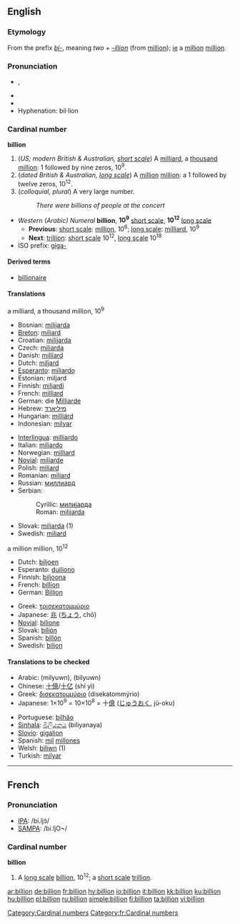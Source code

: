{{see|Billion}}

==English==

===Etymology===
From the prefix ''[[bi-]]'', meaning ''two'' + ''[[-illion]]'' (from [[million]]); [[ie]] a [[million]] [[million]].

===Pronunciation===
*{{IPA|/ˈbɪljən/}}, {{SAMPA|/"bIlj@n/}}
*{{audio|en-us-billion.ogg|Audio (US)}}
*{{Rhymes|ɪljən}}
*Hyphenation: bil·lion

===Cardinal number===
'''billion'''

# (''US; modern British & Australian, [[w:Long and short scales|short scale]]'') A [[milliard]], a [[thousand]] [[million]]: 1 followed by nine zeros, 10<sup>9</sup>.
# (''dated British & Australian, [[w:Long and short scales|long scale]]'') A [[million]] [[million]]: a 1 followed by twelve zeros, 10<sup>12</sup>.
# (''colloquial, plural'') A very large number.
#: ''There were billions of people at the concert''

*''Western (Arabic) Numeral'' '''billion''', '''10<sup>9</sup>''' [[w:Long and short scales|short scale]], '''10<sup>12</sup>''' [[w:Long and short scales|long scale]]
**'''Previous''': [[w:Long and short scales|short scale]]: [[million]], 10<sup>6</sup>; [[w:Long and short scales|long scale]]: [[milliard]], 10<sup>9</sup>
**'''Next''': [[trillion]]: [[w:Long and short scales|short scale]] 10<sup>12</sup>, [[w:Long and short scales|long scale]] 10<sup>18</sup>
*ISO prefix: [[giga-]]

====Derived terms====
*[[billionaire]]

====Translations====
;a milliard, a thousand million, 10<sup>9</sup>
{{top}}
*Bosnian: [[milijarda#Bosnian|milijarda]] {{f}}
*[[Breton]]: [[miliard]]
*Croatian: [[milijarda]]
*Czech: [[miliarda]]
*Danish: [[milliard]]
*Dutch: [[miljard]] {{n}}
*[[Esperanto]]: [[miliardo]]
*Estonian: miljard
*Finnish: [[miljardi]]
*French: [[milliard]] {{m}}
*German: die [[Milliarde]] {{f}}
*Hebrew: [[מיליארד]]
*Hungarian: [[milliárd]]
*Indonesian: [[milyar]]
{{mid}}
*[[Interlingua]]: [[milliardo]]
*Italian: [[miliardo]]
*Norwegian: [[milliard]]
*[[Novial]]: [[miliarde]]
*Polish: [[miliard]]
*Romanian: [[miliard]] {{n}}
*Russian: [[миллиард]]
*Serbian:
*:Cyrillic: [[милијарда#Serbian|милијарда]] {{f}}
*:Roman: [[milijarda#Serbian|milijarda]] {{f}}
*Slovak: [[miliarda]] {{f}} (1)
*Swedish: [[miljard]]
{{bottom}}

;a million million, 10<sup>12</sup>
{{top}}
*Dutch: [[biljoen]]
*Esperanto: [[duiliono]]
*Finnish: [[biljoona]]
*French: [[billion]]
*German: [[Billion]]
{{mid}}
*Greek: [[τρισεκατομμύριο]] {{n}}
*Japanese: [[兆]] ([[ちょう]], chō)
*[[Novial]]: [[bilione]]
*Slovak: [[bilión]] {{m}}
*Spanish: [[billón]] {{m}}
*Swedish: [[biljon]] {{c}}
{{bottom}}

====Translations to be checked====
{{checktrans}}
{{top}}
*Arabic: {{ARchar|[[مليار|مِلْيُون]]}} (milyuwn), {{ARchar|[[بليون]]}} (bilyuwn)
*Chinese: [[十億]]/[[十亿]] (shí yì)
*Greek: [[δισεκατομμύριο]] (disekatommýrio)
*Japanese: 1×10<sup>9</sup> = 10×10<sup>8</sup> = 十[[億]] ([[じゅう]][[おく]], jū-oku)
{{mid}}
*Portuguese: [[bilhão]]
*[[Sinhala]]: [[බිලියනය]] (biliyanaya)
*[[Slovio]]: [[gigalion]]
*Spanish: [[mil]] [[millón|millones]] <!-- (''note'': the word [[millardo]] is very rare in Spanish, so, for example, '''three billion''' is translated as '''tres mil millones''') -->
*Welsh: [[biliwn]] (1)
*Turkish: [[milyar]]
{{bottom}}

----

==French==

===Pronunciation===
*[[w:IPA|IPA]]: /bi.ljɔ̃/
*[[w:SAMPA|SAMPA]]: /bi.ljO~/

===Cardinal number===
'''billion'''

# A [[w:Long and short scales|long scale]] [[billion#English|billion]], 10<sup>12</sup>; a [[w:Long and short scales|short scale]] [[trillion]].

[[Category:Cardinal numbers]]
[[Category:fr:Cardinal numbers]]

[[ar:billion]]
[[de:billion]]
[[fr:billion]]
[[hy:billion]]
[[io:billion]]
[[it:billion]]
[[kk:billion]]
[[ku:billion]]
[[hu:billion]]
[[pl:billion]]
[[ru:billion]]
[[simple:billion]]
[[fi:billion]]
[[ta:billion]]
[[vi:billion]]